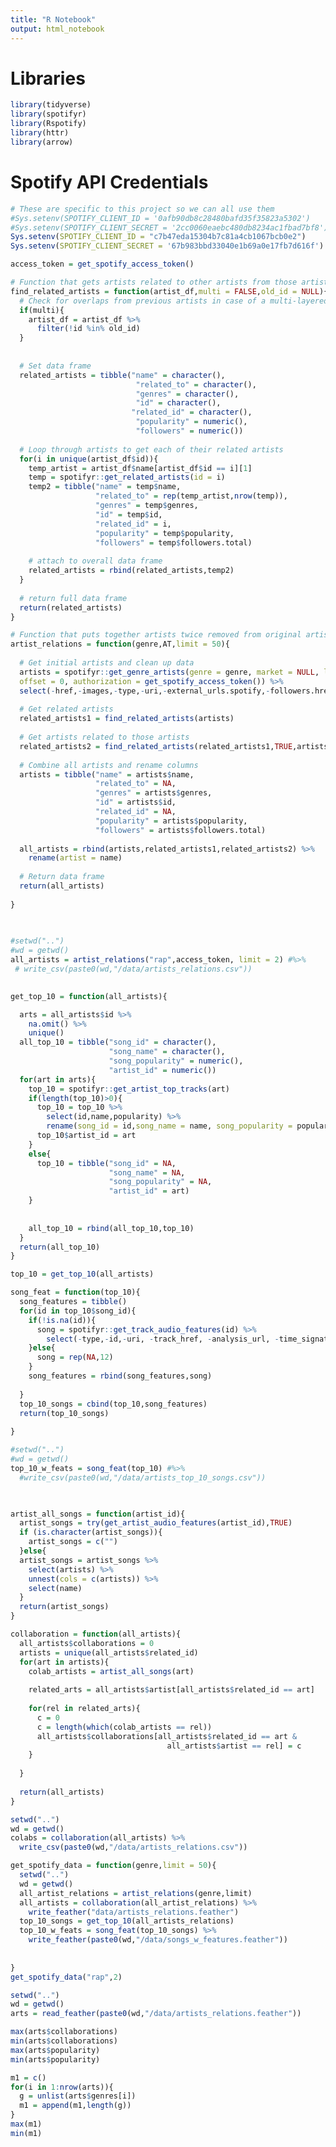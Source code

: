 ```yaml
---
title: "R Notebook"
output: html_notebook
---
```


# Libraries
```r
library(tidyverse)
library(spotifyr)
library(Rspotify)
library(httr)
library(arrow)
```

# Spotify API Credentials
```r
# These are specific to this project so we can all use them 
#Sys.setenv(SPOTIFY_CLIENT_ID = '0afb90db8c28480bafd35f35823a5302')
#Sys.setenv(SPOTIFY_CLIENT_SECRET = '2cc0060eaebc480db8234ac1fbad7bf8')
Sys.setenv(SPOTIFY_CLIENT_ID = "c7b47eda15304b7c81a4cb1067bcb0e2")
Sys.setenv(SPOTIFY_CLIENT_SECRET = '67b983bbd33040e1b69a0e17fb7d616f')

access_token = get_spotify_access_token()


```


```r
# Function that gets artists related to other artists from those artist's id's
find_related_artists = function(artist_df,multi = FALSE,old_id = NULL){
  # Check for overlaps from previous artists in case of a multi-layered related artist search
  if(multi){
    artist_df = artist_df %>%
      filter(!id %in% old_id)
  }
  
  
  # Set data frame
  related_artists = tibble("name" = character(),
                            "related_to" = character(),
                            "genres" = character(),
                            "id" = character(),
                           "related_id" = character(),
                            "popularity" = numeric(),
                            "followers" = numeric())
  
  # Loop through artists to get each of their related artists
  for(i in unique(artist_df$id)){
    temp_artist = artist_df$name[artist_df$id == i][1]
    temp = spotifyr::get_related_artists(id = i)
    temp2 = tibble("name" = temp$name,
                   "related_to" = rep(temp_artist,nrow(temp)),
                   "genres" = temp$genres,
                   "id" = temp$id,
                   "related_id" = i,
                   "popularity" = temp$popularity,
                   "followers" = temp$followers.total)
    
    # attach to overall data frame
    related_artists = rbind(related_artists,temp2)
  }
  
  # return full data frame
  return(related_artists)
}
```


```r
# Function that puts together artists twice removed from original artists, by inputting a genre
artist_relations = function(genre,AT,limit = 50){
  
  # Get initial artists and clean up data
  artists = spotifyr::get_genre_artists(genre = genre, market = NULL, limit = limit,
  offset = 0, authorization = get_spotify_access_token()) %>%
  select(-href,-images,-type,-uri,-external_urls.spotify,-followers.href)
  
  # Get related artists 
  related_artists1 = find_related_artists(artists)
  
  # Get artists related to those artists
  related_artists2 = find_related_artists(related_artists1,TRUE,artists$id)
  
  # Combine all artists and rename columns
  artists = tibble("name" = artists$name,
                   "related_to" = NA,
                   "genres" = artists$genres,
                   "id" = artists$id,
                   "related_id" = NA,
                   "popularity" = artists$popularity,
                   "followers" = artists$followers.total)
  
  all_artists = rbind(artists,related_artists1,related_artists2) %>%
    rename(artist = name)
  
  # Return data frame
  return(all_artists)
  
}
  
  
```


```r
#setwd("..")
#wd = getwd()
all_artists = artist_relations("rap",access_token, limit = 2) #%>%
 # write_csv(paste0(wd,"/data/artists_relations.csv"))
  

```


```r
get_top_10 = function(all_artists){

  arts = all_artists$id %>%
    na.omit() %>%
    unique()
  all_top_10 = tibble("song_id" = character(),
                      "song_name" = character(),
                      "song_popularity" = numeric(),
                      "artist_id" = numeric())
  for(art in arts){
    top_10 = spotifyr::get_artist_top_tracks(art)
    if(length(top_10)>0){
      top_10 = top_10 %>%
        select(id,name,popularity) %>%
        rename(song_id = id,song_name = name, song_popularity = popularity)
      top_10$artist_id = art
    }
    else{
      top_10 = tibble("song_id" = NA,
                      "song_name" = NA,
                      "song_popularity" = NA,
                      "artist_id" = art)
    }
    
    
    all_top_10 = rbind(all_top_10,top_10)
  }
  return(all_top_10)
}

```


```r
top_10 = get_top_10(all_artists)

```


```r
song_feat = function(top_10){
  song_features = tibble()
  for(id in top_10$song_id){
    if(!is.na(id)){
      song = spotifyr::get_track_audio_features(id) %>%
        select(-type,-id,-uri, -track_href, -analysis_url, -time_signature) 
    }else{
      song = rep(NA,12)
    }
    song_features = rbind(song_features,song)
    
  }
  top_10_songs = cbind(top_10,song_features)
  return(top_10_songs)
  
}

```

```r
#setwd("..")
#wd = getwd()
top_10_w_feats = song_feat(top_10) #%>%
  #write_csv(paste0(wd,"/data/artists_top_10_songs.csv"))

  
```

```r
artist_all_songs = function(artist_id){
  artist_songs = try(get_artist_audio_features(artist_id),TRUE)
  if (is.character(artist_songs)){
    artist_songs = c("")
  }else{
  artist_songs = artist_songs %>%
    select(artists) %>%
    unnest(cols = c(artists)) %>%
    select(name)
  }
  return(artist_songs)
}

collaboration = function(all_artists){
  all_artists$collaborations = 0
  artists = unique(all_artists$related_id)
  for(art in artists){
    colab_artists = artist_all_songs(art)
      
    related_arts = all_artists$artist[all_artists$related_id == art]
    
    for(rel in related_arts){
      c = 0
      c = length(which(colab_artists == rel))
      all_artists$collaborations[all_artists$related_id == art & 
                                   all_artists$artist == rel] = c
    }
      
  }
  
  return(all_artists)
}
```


```r
setwd("..")
wd = getwd()
colabs = collaboration(all_artists) %>%
  write_csv(paste0(wd,"/data/artists_relations.csv"))
```



```r
get_spotify_data = function(genre,limit = 50){
  setwd("..")
  wd = getwd()
  all_artist_relations = artist_relations(genre,limit)
  all_artists = collaboration(all_artist_relations) %>%
    write_feather("data/artists_relations.feather")
  top_10_songs = get_top_10(all_artists_relations)
  top_10_w_feats = song_feat(top_10_songs) %>%
    write_feather(paste0(wd,"/data/songs_w_features.feather"))
  
  
}
get_spotify_data("rap",2)

```

```r
setwd("..")
wd = getwd()
arts = read_feather(paste0(wd,"/data/artists_relations.feather"))


```

```r
max(arts$collaborations)
min(arts$collaborations)
max(arts$popularity)
min(arts$popularity)

m1 = c()
for(i in 1:nrow(arts)){
  g = unlist(arts$genres[i])
  m1 = append(m1,length(g))
}
max(m1)
min(m1)
```




